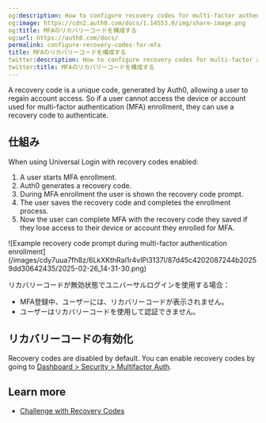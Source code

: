 ```yaml
---
og:description: How to configure recovery codes for multi-factor authentication.
og:image: https://cdn2.auth0.com/docs/1.14553.0/img/share-image.png
og:title: MFAのリカバリーコードを構成する
og:url: https://auth0.com/docs/
permalink: configure-recovery-codes-for-mfa
title: MFAのリカバリーコードを構成する
twitter:description: How to configure recovery codes for multi-factor authentication.
twitter:title: MFAのリカバリーコードを構成する
---
```


A recovery code is a unique code, generated by Auth0, allowing a user to regain account access. So if a user cannot access the device or account used for <Tooltip tip="Multi-factor authentication (MFA): User authentication process that uses a factor in addition to username and password such as a code via SMS." cta="View Glossary" href="/docs/glossary?term=multi-factor+authentication">multi-factor authentication</Tooltip> (MFA) enrollment, they can use a recovery code to authenticate.

## 仕組み

When using <Tooltip tip="Universal Login: Your application redirects to Universal Login, hosted on Auth0's Authorization Server, to verify a user's identity." cta="View Glossary" href="/docs/glossary?term=Universal+Login">Universal Login</Tooltip> with recovery codes enabled:

1. A user starts MFA enrollment.
2. Auth0 generates a recovery code.
3. During MFA enrollment the user is shown the recovery code prompt.
4. The user saves the recovery code and completes the enrollment process.
5. Now the user can complete MFA with the recovery code they saved if they lose access to their device or account they enrolled for MFA.

<Frame>![Example recovery code prompt during multi-factor authentication enrollment](/images/cdy7uua7fh8z/6LkXKthRal1r4vIPi3137l/87d45c4202087244b20259dd30642435/2025-02-26_14-31-30.png)</Frame>

リカバリーコードが無効状態でユニバーサルログインを使用する場合：

* MFA登録中、ユーザーには、リカバリーコードが表示されません。
* ユーザーはリカバリーコードを使用して認証できません。

## リカバリーコードの有効化

Recovery codes are disabled by default. You can enable recovery codes by going to [Dashboard > Security > Multifactor Auth](https://manage.auth0.com/#/security/mfa).

## Learn more

* [Challenge with Recovery Codes](/docs/secure/multi-factor-authentication/authenticate-using-ropg-flow-with-mfa/challenge-with-recovery-codes)